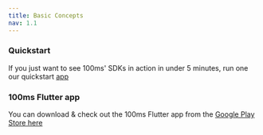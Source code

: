 ```yaml
---
title: Basic Concepts
nav: 1.1
---
```


<Content alias="basics" />

### Quickstart

If you just want to see 100ms' SDKs in action in under 5 minutes, run one our quickstart [app](../guides/quickstart)

### 100ms Flutter app

You can download & check out the 100ms Flutter app from the [Google Play Store here](https://play.google.com/store/apps/details?id=live.hms.flutter)
